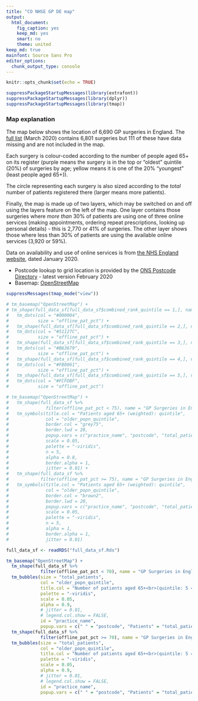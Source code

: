 ```yaml
---
title: "CO NHSE GP DE map"
output: 
  html_document: 
    fig_caption: yes
    keep_md: yes
    smart: no
    theme: united
keep_md: true
mainfont: Source Sans Pro
editor_options: 
  chunk_output_type: console
---
```


```r
knitr::opts_chunk$set(echo = TRUE)

suppressPackageStartupMessages(library(extrafont))
suppressPackageStartupMessages(library(dplyr))
suppressPackageStartupMessages(library(tmap))
```


### Map explanation

The map below shows the location of 6,690 GP surgeries in England. The [full list](https://digital.nhs.uk/data-and-information/publications/statistical/patients-registered-at-a-gp-practice/march-2020) (March 2020) contains 6,801 surgeries but 111 of these have data missing and are not included in the map.

Each surgery is colour-coded according to the number of people aged 65+ on its register (purple means the surgery is in the top or "oldest" quintile (20%) of surgeries by age; yellow means it is one of the 20% "youngest" (least people aged 65+)).

The circle representing each surgery is also sized according to the *total* number of patients registered there (larger means more patients).

Finally, the map is made up of two layers, which may be switched on and off using the layers feature on the left of the map. One layer contains those surgeries where _more than_ 30% of patients are using one of three online services (making appointments, ordering repeat prescriptions, looking up personal details) - this is 2,770 or 41% of surgeries. The other layer shows those where less than 30% of patients are using the available online services (3,920 or 59%).

Data on availability and use of online services is from [the NHS England website](https://digital.nhs.uk/data-and-information/data-collections-and-data-sets/data-collections/pomi), dated January 2020.

* Postcode lookup to grid location is provided by the [ONS Postcode Directory](https://geoportal.statistics.gov.uk/datasets/ons-postcode-directory-february-2020) - latest version February 2020
* Basemap: [OpenStreetMap](https://openstreetmap.org)


```r

suppressMessages(tmap_mode("view"))

# tm_basemap("OpenStreetMap") +
# tm_shape(full_data_sf[full_data_sf$combined_rank_quintile == 1,], name = "Quintile1") +
#   tm_dots(col = "#000004",
#           size = "offline_pat_pct") +
#   tm_shape(full_data_sf[full_data_sf$combined_rank_quintile == 2,], name = "Quintile2") +
#   tm_dots(col = "#51127C",
#           size = "offline_pat_pct") +
#   tm_shape(full_data_sf[full_data_sf$combined_rank_quintile == 3,], name = "Quintile3") +
#   tm_dots(col = "#B63679",
#           size = "offline_pat_pct") +
#   tm_shape(full_data_sf[full_data_sf$combined_rank_quintile == 4,], name = "Quintile4") +
#   tm_dots(col = "#FB8861",
#           size = "offline_pat_pct") +
#   tm_shape(full_data_sf[full_data_sf$combined_rank_quintile == 5,], name = "Quintile5") +
#   tm_dots(col = "#FCFDBF",
#           size = "offline_pat_pct")

# tm_basemap("OpenStreetMap") +
#   tm_shape(full_data_sf %>%
#              filter(offline_pat_pct < 75), name = "GP Surgeries in England (< 75% not using online services)") +
#   tm_symbols(title.col = "Patients aged 65+ (weighted): quintile",
#              col = "older_popn_quintile",
#              border.col = "grey75",
#              border.lwd = 20,
#              popup.vars = c("practice_name", "postcode", "total_patients", "offline_pat_pct"),
#              scale = 0.05,
#              palette = "-viridis",
#              n = 5,
#              alpha = 0.8,
#              border.alpha = 1,
#              jitter = 0.01) +
#   tm_shape(full_data_sf %>%
#            filter(offline_pat_pct >= 75), name = "GP Surgeries in England (> 75% not using online services)") +
#   tm_symbols(title.col = "Patients aged 65+ (weighted): quintile",
#              col = "older_popn_quintile",
#              border.col = "brown2",
#              border.lwd = 20,
#              popup.vars = c("practice_name", "postcode", "total_patients", "offline_pat_pct"),
#              scale = 0.05,
#              palette = "-viridis",
#              n = 5,
#              alpha = 1,
#              border.alpha = 1,
#              jitter = 0.01)

full_data_sf <- readRDS("full_data_sf.Rds")

tm_basemap("OpenStreetMap") +
  tm_shape(full_data_sf %>%
             filter(offline_pat_pct < 70), name = "GP Surgeries in England (>30% using GP online services)") +
  tm_bubbles(size = "total_patients",
             col = "older_popn_quintile",
             title.col = "Number of patients aged 65+<br>(quintile: 5 = most)",
             palette = "-viridis",
             scale = 0.05,
             alpha = 0.9,
             # jitter = 0.01,
             # legend.col.show = FALSE,
             id = "practice_name",
             popup.vars = c(" " = "postcode", "Patients" = "total_patients", "% 'offline'" = "offline_pat_pct")) +
  tm_shape(full_data_sf %>%
             filter(offline_pat_pct >= 70), name = "GP Surgeries in England (<30% using GP online services)") +
  tm_bubbles(size = "total_patients",
             col = "older_popn_quintile",
             title.col = "Number of patients aged 65+<br>(quintile: 5 = most)",
             palette = "-viridis",
             scale = 0.05,
             alpha = 0.9,
             # jitter = 0.01,
             # legend.col.show = FALSE,
             id = "practice_name",
             popup.vars = c(" " = "postcode", "Patients" = "total_patients", "% 'offline'" = "offline_pat_pct"))

```

